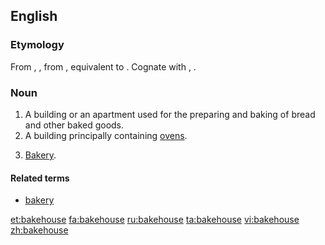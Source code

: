 ==English==

===Etymology===
From {{etyl|enm}} {{term|bakhous|lang=enm}}, {{term|bachous|lang=enm}}, from {{etyl|ang}} {{term|bæchus|bæchūs|bakery, bakehouse|lang=ang}}, equivalent to {{compound|bake|house}}. Cognate with {{etyl|sco|-}} {{term|bake-hous||bakehouse, bakery|lang=sco}}, {{etyl|nds|-}} {{term|backhus||bakehouse|lang=nds}}.

===Noun===
{{en-noun}}

# A building or an apartment used for the preparing and baking of bread and other baked goods.
# A building principally containing [[ovens]].
# {{UK|_|dialectal}} [[bakery|Bakery]].

====Related terms====
* [[bakery]]

[[et:bakehouse]]
[[fa:bakehouse]]
[[ru:bakehouse]]
[[ta:bakehouse]]
[[vi:bakehouse]]
[[zh:bakehouse]]